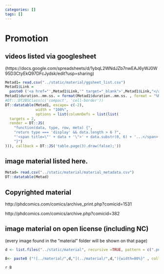 ```yaml
---
categories: []
tags: []
---
```


# Promotion

## videos listed via googlesheet 

(https://docs.google.com/spreadsheets/d/1ybqL2WNdJZb7nwEAJ6yWJ0W95D3CtyEkQ97DFcJydsk/edit?usp=sharing)

```r
Metad1= read.csv("../static/material/ggsheet_list.csv")
Metad1$Link = 
  paste0 ('<a href="',Metad1$Link,'" target="_blank">',Metad1$Link,"</a>")
Metad1$duration..mm.ss. = format(Metad1$duration..mm.ss. , format = "%M:%S")
#DT:::DT2BSClass(c('compact', 'cell-border'))
DT::datatable(Metad1, escape= c(-2), 
              width = "100%",
              options = list(columnDefs = list(list(
  targets = 2,
  render = DT::JS(
    "function(data, type, row, meta) {",
    "return type === 'display' && data.length > 6 ?",
    "'<span title=\"' + data + '\">' + data.substr(0, 6) + '...</span>' : data;",
    "}")
))), callback = DT::JS('table.page(3).draw(false);'))
```


## image material listed here. 

```r
Metad= read.csv("../static/material/material_metadata.csv")
DT::datatable(Metad)
```


## Copyrighted material

http://phdcomics.com/comics/archive_print.php?comicid=1531

http://phdcomics.com/comics/archive.php?comicid=382

## image material on open license (including NC)

(every image found in the "material" folder will be shown on that page)

```r

d <- list.files("../static/material", recursive =TRUE, pattern = c(".png", ".jpg"))

B<- paste0 ("![../material/",d,"](../material/",d,"){width=80%}" , collapse = "\n")

```



`r B` 



